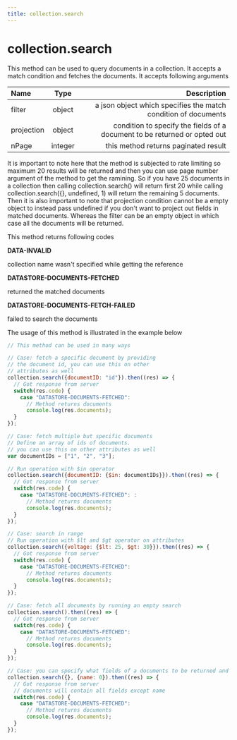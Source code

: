 ```yaml
---
title: collection.search
---
```


# collection.search

This method can be used to query documents in a collection. It accepts a match condition and fetches the documents. It accepts following arguments

| Name       | Type |   Description |
| :------------ | :---------: | ----------: |
| filter        |    object    | a json object which specifies the match condition of documents|
| projection        |    object    | condition to specify the fields of a document to be returned or opted out|
| nPage        |    integer    | this method returns paginated result|

		
It is important to note here that the method is subjected to rate limiting so maximum 20 results will be returned and then you can use page number argument of the method to get the ramining. So if you have 25 documents in a collection then calling collection.search() will return first 20 while calling collection.search({}, undefined, 1) will return the remaining 5 documents. Then it is also important to note that projection condition cannot be a empty object to instead pass undefined if you don't want to project out fields in matched documents. Whereas the filter can be an empty object in which case all the documents will be returned.

This method returns following codes

**DATA-INVALID**

collection name wasn't specified while getting the reference

**DATASTORE-DOCUMENTS-FETCHED**

returned the matched documents

**DATASTORE-DOCUMENTS-FETCH-FAILED**

failed to search the documents

The usage of this method is illustrated in the example below


```js
// This method can be used in many ways

// Case: fetch a specific document by providing
// the document id, you can use this on other 
// attributes as well
collection.search({documentID: "id"}).then((res) => {
  // Got response from server
  switch(res.code) {
    case "DATASTORE-DOCUMENTS-FETCHED": 
      // Method returns documents
      console.log(res.documents);
  }
});

// Case: fetch multiple but specific documents
// Define an array of ids of documents. 
// you can use this on other attributes as well
var documentIDs = ["1", "2", "3"];

// Run operation with $in operator
collection.search({documentID: {$in: documentIDs}}).then((res) => {
  // Got response from server
  switch(res.code) {
    case "DATASTORE-DOCUMENTS-FETCHED": : 
      // Method returns documents
      console.log(res.documents);
  }
});

// Case: search in range
// Run operation with $lt and $gt operator on attributes
collection.search({voltage: {$lt: 25, $gt: 30}}).then((res) => {
  // Got response from server
  switch(res.code) {
    case "DATASTORE-DOCUMENTS-FETCHED": 
      // Method returns documents
      console.log(res.documents);
  }
});

// Case: fetch all documents by running an empty search
collection.search().then((res) => {
  // Got response from server
  switch(res.code) {
    case "DATASTORE-DOCUMENTS-FETCHED": 
      // Method returns documents
      console.log(res.documents);
  }
});

// Case: you can specify what fields of a documents to be returned and what not to be returned by projection condition
collection.search({}, {name: 0}).then((res) => {
  // Got response from server
  // documents will contain all fields except name
  switch(res.code) {
    case "DATASTORE-DOCUMENTS-FETCHED": 
      // Method returns documents
      console.log(res.documents);
  }
});
```
